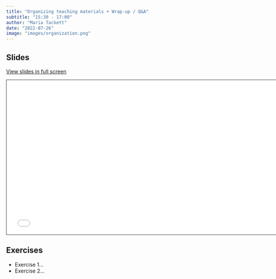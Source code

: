 ```yaml
---
title: "Organizing teaching materials + Wrap-up / Q&A"
subtitle: "15:30 - 17:00"
author: "Maria Tackett"
date: "2022-07-26"
image: "images/organization.png"
---
```


## Slides

[View slides in full screen](../materials/08-organizing/index.html)

```{=html}
<iframe class="slide-deck" src="../materials/08-organizing/" height="420" width="747" style="border: 1px solid #2e3846;"></iframe>
```
## Exercises

-   Exercise 1...
-   Exercise 2...
